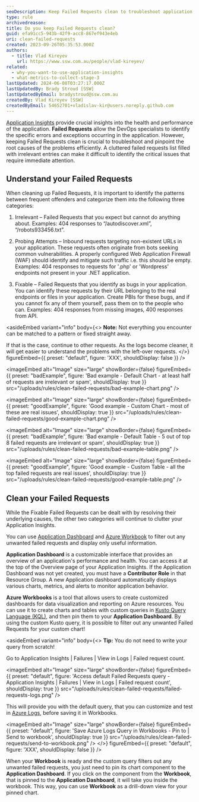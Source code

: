 ```yaml
---
seoDescription: Keep Failed Requests clean to troubleshoot application issues efficiently.
type: rule
archivedreason:
title: Do you keep Failed Requests clean?
guid: efa91cc5-943b-42f9-acc8-867ef943e4eb
uri: clean-failed-requests
created: 2023-09-26T05:35:53.000Z
authors:
  - title: Vlad Kireyev
    url: https://www.ssw.com.au/people/vlad-kireyev/
related:
  - why-you-want-to-use-application-insights
  - what-metrics-to-collect-stage-3
lastUpdated: 2024-06-08T03:27:17.000Z
lastUpdatedBy: Brady Stroud [SSW]
lastUpdatedByEmail: bradystroud@ssw.com.au
createdBy: Vlad Kireyev [SSW]
createdByEmail: 54652701+vladislav-kir@users.noreply.github.com
---
```


[Application Insights](/why-you-want-to-use-application-insights) provide crucial insights into the health and performance of the application. **Failed Requests** allow the DevOps specialists to identify the specific errors and exceptions occurring in the application. However, keeping Failed Requests clean is crucial to troubleshoot and pinpoint the root causes of the problems efficiently. A cluttered failed requests list filled with irrelevant entries can make it difficult to identify the critical issues that require immediate attention.
<youtubeEmbed url="https://youtu.be/ealr-_vrX3o" description="Video: Do you keep Failed Requests clean? (5 min)" />

## Understand your Failed Requests

When cleaning up Failed Requests, it is important to identify the patterns between frequent offenders and categorize them into the following three categories:

1. Irrelevant – Failed Requests that you expect but cannot do anything about.
   Examples: 404 responses to “/autodiscover.xml”, “/robots933456.txt”.

2. Probing Attempts – Inbound requests targeting non-existent URLs in your application.
   These requests often originate from bots seeking common vulnerabilities. A properly configured Web Application Firewall (WAF) should identify and mitigate such traffic i.e. this should be empty.
   Examples: 404 responses to requests for '.php' or 'Wordpress' endpoints not present in your .NET application.

3. Fixable – Failed Requests that you identify as bugs in your application.
   You can identify these requests by their URL belonging to the real endpoints or files in your application.
   Create PBIs for these bugs, and if you cannot fix any of them yourself, pass them on to the people who can.
   Examples: 404 responses from missing images, 400 responses from API.

<asideEmbed
  variant="info"
  body={<>
    **Note:** Not everything you encounter can be matched to a pattern or fixed straight away.

If that is the case, continue to other requests. As the logs become cleaner, it will get easier to understand the problems with the left-over requests.
  </>}
  figureEmbed={{
    preset: "default",
    figure: 'XXX',
    shouldDisplay: false
  }}
/>

<imageEmbed
  alt="Image"
  size="large"
  showBorder={false}
  figureEmbed={{
    preset: "badExample",
    figure: 'Bad example - Default Chart - at least half of requests are irrelevant or spam',
    shouldDisplay: true
  }}
  src="/uploads/rules/clean-failed-requests/bad-example-chart.png"
/>

<imageEmbed
  alt="Image"
  size="large"
  showBorder={false}
  figureEmbed={{
    preset: "goodExample",
    figure: 'Good example - Custom Chart - most of these are real issues',
    shouldDisplay: true
  }}
  src="/uploads/rules/clean-failed-requests/good-example-chart.png"
/>

<imageEmbed
  alt="Image"
  size="large"
  showBorder={false}
  figureEmbed={{
    preset: "badExample",
    figure: 'Bad example - Default Table - 5 out of top 8 failed requests are irrelevant or spam',
    shouldDisplay: true
  }}
  src="/uploads/rules/clean-failed-requests/bad-example-table.png"
/>

<imageEmbed
  alt="Image"
  size="large"
  showBorder={false}
  figureEmbed={{
    preset: "goodExample",
    figure: 'Good example - Custom Table - all the top failed requests are real issues',
    shouldDisplay: true
  }}
  src="/uploads/rules/clean-failed-requests/good-example-table.png"
/>

## Clean your Failed Requests

While the Fixable Failed Requests can be dealt with by resolving their underlying causes, the other two categories will continue to clutter your Application Insights.

You can use [Application Dashboard](https://learn.microsoft.com/en-us/azure/azure-monitor/app/overview-dashboard#application-dashboard) and [Azure Workbook](https://learn.microsoft.com/en-us/azure/azure-monitor/visualize/workbooks-overview) to filter out any unwanted failed requests and display only useful information.

**Application Dashboard** is a customizable interface that provides an overview of an application's performance and health. You can access it at the top of the Overview page of your Application Insights. If the Application Dashboard was not yet created, you must have a **Contributor Role** in that Resource Group. A new Application dashboard automatically displays various charts, metrics, and alerts to monitor application behavior.

**Azure Workbooks** is a tool that allows users to create customized dashboards for data visualization and reporting on Azure resources. You can use it to create charts and tables with custom queries in [Kusto Query Language (KQL)](https://learn.microsoft.com/en-us/azure/data-explorer/kusto/query/), and then pin them to your **Application Dashboard**. By using the custom Kusto query, it is possible to filter out any unwanted Failed Requests for your custom chart!

<asideEmbed
  variant="info"
  body={<>
    **Tip:** You do not need to write your query from scratch!

Go to Application Insights | Failures | View in Logs | Failed request count.


<imageEmbed
  alt="Image"
  size="large"
  showBorder={false}
  figureEmbed={{
    preset: "default",
    figure: 'Access default Failed Requests query - Application Insights | Failures | View in Logs | Failed request count',
    shouldDisplay: true
  }}
  src="/uploads/rules/clean-failed-requests/failed-requests-logs.png"
/>

This will provide you with the default query, that you can customize and test in [Azure Logs](https://learn.microsoft.com/en-us/azure/azure-monitor/logs/data-platform-logs), before saving it in Workbooks.


<imageEmbed
  alt="Image"
  size="large"
  showBorder={false}
  figureEmbed={{
    preset: "default",
    figure: 'Save Azure Logs Query in Workbooks - Pin to | Send to workbook',
    shouldDisplay: true
  }}
  src="/uploads/rules/clean-failed-requests/send-to-workbook.png"
/>
  </>}
  figureEmbed={{
    preset: "default",
    figure: 'XXX',
    shouldDisplay: false
  }}
/>

When your **Workbook** is ready and the custom query filters out any unwanted failed requests, you just need to pin its chart component to the **Application Dashboard**. If you click on the component from the **Workbook**, that is pinned to the **Application Dashboard**, it will take you inside the workbook. This way, you can use **Workbook** as a drill-down view for your pinned chart.
